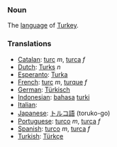 ===Noun===

The [[language]] of [[Turkey]].

===Translations===
*[[Catalan]]: [[turc]] ''m'', [[turca]] ''f''
*[[Dutch]]: [[Turks]] ''n''
*[[Esperanto]]: [[Turka]]
*[[French]]: [[turc]] ''m'', [[turque]] ''f''
*[[German]]: [[Türkisch]]
*[[Indonesian]]: [[bahasa]] [[turki]]
*[[Italian]]: [[]]
*[[Japanese]]: [[トルコ]][[語]] (toruko-go)
*[[Portuguese]]: [[turco]] ''m'', [[turca]] ''f''
*[[Spanish]]: [[turco]] ''m'', [[turca]] ''f''
*[[Turkish]]: [[Türkçe]]